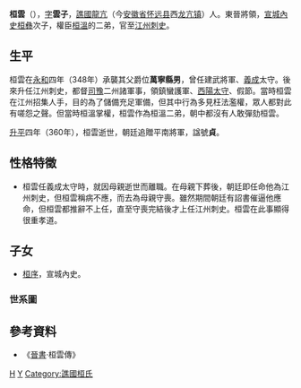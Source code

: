 {{noteTA
|1=升平
}}
'''桓雲'''（{{bd|310年代||360年|catIdx=H桓}}），[[表字|字]]'''雲子'''，[[譙國|譙國]][[龍亢|龍亢]]（今[[安徽省|安徽省]][[怀远县|怀远县]]西[[龙亢镇|龙亢镇]]）人。東晉將領，[[宣城|宣城]][[內史|內史]][[桓彝|桓彝]]次子，權臣[[桓溫|桓溫]]的二弟，官至[[江州|江州]][[刺史|刺史]]。

== 生平 ==
桓雲在[[永和_(晉)|永和]]四年（348年）承襲其父爵位'''萬寧縣男'''，曾任建武將軍、[[義成|義成]]太守。後來升任江州刺史，都督[[司州|司]][[豫州|豫]]二州諸軍事，領鎮蠻護軍、[[西陽|西陽]][[太守|太守]]、假節。當時桓雲在江州招集人手，目的為了儲備充足軍備，但其中行為多見枉法濫權，眾人都對此有嗟怨之聲。但當時桓溫掌權，桓雲作為桓溫二弟，朝中都沒有人敢彈劾桓雲。

[[升平|升平]]四年（360年），桓雲逝世，朝廷追贈平南將軍，諡號'''貞'''。

== 性格特徵 ==
*桓雲任義成太守時，就因母親逝世而離職。在母親下葬後，朝廷即任命他為江州刺史，但桓雲稱病不應，而去為母親守喪。雖然期間朝廷有詔書催逼他應命，但桓雲都推辭不上任，直至守喪完結後才上任江州刺史。桓雲在此事顯得很重孝道。
== 子女 ==
*[[桓序|桓序]]，宣城內史。

===世系圖===
<center>{{chart/start|style=font:80% sans-serif;width:intrinsic;width:-moz-max-content;width:-webkit-max-content;width:1000px;}}
{{chart | | | | | | | | | | | | | | | | | | | | | | | | | | | | | | | | | | | | | | | | | | | | | Ka | Ka=[[桓楷|桓楷]]}}
{{chart | | | | | | | | | | | | | | | | | | | | | | | | | | | | | | | | | | | | | | | | | | | | | |!|}}
{{chart | | | | | | | | | | | | | | | | | | | | | | | | | | | | | | | | | | | | | | | | | | | | | Ha | Ha=[[桓顥|桓顥]]}}
{{chart | | | | | | | | | | | | | | | | | | | | | | | | | | | | | | | | | | | | | | | | | | | | | |!|}}
{{chart | | | | | | | | | | | | | | | | | | | | | | | | | | | | | | | | | | | | | | | | | | | | | Yi | Yi=万宁县简男<br>[[桓彝|桓彝]]}}
{{chart | | | | | | | | | | | | | | | | | |,|-|-|-|-|-|-|-|-|-|-|-|-|-|-|-|-|-|-|-|-|-|-|-|v|-|-|-|^|-|-|-|-|-|-|-|-|-|-|-|-|-|-|-|v|-|-|-|-|-|-|-|-|-|-|-|-|-|-|-|-|-|-|-|-|-|-|-|-|-|-|-|v|-|-|-|-|-|-|-|-|-|-|-|-|-|-|-|.}}
{{chart | | | | | | | | | | | | | | | | | We | | | | | | | | | | | | | | | | | | | | | | Yu | | | | | | | | | | | | | | | | | | Hu | | | | | | | | | | | | | | | | | | | | | | | | | | Mi | | | | | | | | | | | | | | Ch |We=楚宣武帝<br>[[桓温|桓温]]|Yu=万宁县贞男<br>[[桓云|桓云]]|Hu=[[桓豁|桓豁]]||Mi=[[桓祕|桓祕]]|Ch=宣城宣穆王<br>[[桓冲|桓冲]]}}
{{chart | |,|-|-|-|v|-|-|-|v|-|-|-|v|-|-|-|+|-|-|-|v|-|-|-|v|-|-|-|v|-|-|-|v|-|-|-|.| | | |!| | | | | | | |,|-|-|-|-|-|-|-|-|-|-|-|+|-|-|-|v|-|-|-|v|-|-|-|v|-|-|-|v|-|-|-|v|-|-|-|.| | | |!| | | |,|-|-|-|v|-|-|-|v|-|-|-|+|-|-|-|v|-|-|-|v|-|-|-|.| |}}
{{chart | Xi | | Ji | | Xn | | Yi | | We | | Jh | | Xa | | Bz | | Wy | | Zw | | Xu | | | | | | Sq | | | | | | | | | | Sx | | Sm | | Ss | | Su | | Qu | | Sk | | Ny | | Wi | | Si | | Qi | | Xiu | | Ch | | Ho | | Xia | | Yii |Xi=[[桓熙|桓熙]]|Ji=[[桓济|桓济]]|Xn=临贺县王<br>[[桓歆|桓歆]]|Yi=富阳县王<br>[[桓禕|桓禕]]|We=义兴郡王<br>[[桓伟|桓伟]]|Jh=[[王敬弘|王敬弘]]妻|Xa=楚武悼帝<br>[[桓玄|桓玄]]|Wy=[[王愉_(东晋)|王愉]]妻|Bz=[[桓伯子|桓伯子]]|Zw=[[殷仲文|殷仲文]]妻|Xu=万宁县男<br>[[桓序|桓序]]|Sq=作塘侯<br>[[桓石虔|桓石虔]]|Sx=[[桓石秀|桓石秀]]|Sm=[[桓石民|桓石民]]|Ss=[[桓石生|桓石生]]|Su=[[桓石绥|桓石绥]]|Qu=[[桓权|桓权]]|Sk=武陵郡王<br>[[桓石康|桓石康]]|Ny=[[桓女幼|桓女幼]]||Wi=醴陵县王<br>[[桓蔚|桓蔚]]|Si=[[桓嗣|桓嗣]]|Qi=新安郡王<br>[[桓谦|桓谦]]|Xiu=安成郡王<br>[[桓脩|桓脩]]|Ch=[[桓崇|桓崇]]|Ho=[[桓弘|桓弘]]|Xia=[[桓羡|桓羡]]|Yii=[[桓怡|桓怡]]}}
{{chart | | | | | |!| | | | | | | |,|-|-|-|(| | | | | | | |!| | | | | | | | | | | | | | | |!| | | |,|-|-|-|+|-|-|-|v|-|-|-|.| | | |!| | | | | | | | | | | | | | | | | | | | | | | | | | | | | | | |!| | | | | | | |!}}
{{chart | | | | | Li | | | | | | Ju | | Mi | | | | | | Sh | | | | | | | | | | | | | | Fz | | Ho | | Da | | Zh | | Xi | | Zy | | | | | | | | | | | | | | | | | | | | | | | | | | | | | | Yi | | | | | | Yn |Li=[[桓亮|桓亮]]|Mi=西昌县王<br>[[桓邈|桓邈]]|Ju=义兴郡王<br>[[桓濬|桓濬]]|Sh=豫章郡王<br>[[桓昇|桓昇]]|Fz=宁都县王<br>[[桓放之|桓放之]]|Ho=[[桓洪|桓洪]]|Da=作塘侯<br>[[桓诞|桓诞]]|Zh=[[桓振|桓振]]|Xi=[[司马秀|司马秀]]妻|Zy=臨沅縣王<br>[[桓稚玉|桓稚玉]]|Yi=宣城郡王<br>[[桓胤|桓胤]]|Yn=[[桓尹|桓尹]]}}
{{chart/end}}</center>

== 參考資料 ==
*《[[晉書|晉書]]·桓雲傳》
{{reflist}}

[[Category:晉朝軍事人物|H]]
[[Category:桓姓|Y]]
[[Category:譙國桓氏|Category:譙國桓氏]]